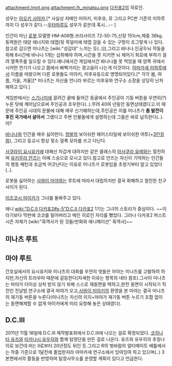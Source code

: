attachment:/mnt.png attachment:/h_minatsu.png
[[다카포2]]의 히로인.

성우는 [[아오키 사야카]].[* 사실상 자매인 미아키, 미후유, 뮤 그리고 PC판 기준의 미하루까지 다 성우가 같다.--[[우타마루]]도 성우가 같은데 혹시...-- ]

인간이 아닌 [[로봇]].모델명 HM-A06형.쓰리사이즈 72-50-75,신장 151cm,체중 36kg.동력원은 태양 에너지와 태엽(뒷 목덜미에 태엽 감을 수 있는 구멍이 조그맣게 나 있다.참고로 감으면 미나츠는 [wiki:"성감대" 느끼는 듯(‥)]),그리고 바나나.인공두뇌 작동을 위해 8시간에 바나나 1개는 섭취해야 하며,시간을 못 지키면 뇌 제어기 회로에 부하가 걸려 열폭주를 일으킬 수 있다.애니에서건 게임에서건 바나나를 못 먹었을 때 양쪽 귀에서 시커먼 연기가 나오고 몸에서 삐삑거리는 경고음이 나는게 이것이다. [[아마카세 미하루]]에서 이름을 따왔으며 다른 로봇들도 미아키, 미후유등으로 명명되어있다.[* 각각 봄, 여름, 가을, 겨울][* 미나츠는 자신을 언니라 부르는 미후유와 연구소 소장을 상당히 난처해하고 있다.]

게임판에서는 [[스기나미]]에 끌려간 끝에 들어간 동굴에서 주인공이 기동 버튼을 우연히(?) 누른 탓에 깨어남으로써 주인공과 조우한다(‥).무려 40여 년동안 동면상태였다고.이 때문에 주인공 시대의 문물에 대해 매우 신기해하는데,주인공은 이를 미나츠가 '''좀 발전이 후진 국가에서 살아서''' 그랬다고 주변 인물들에게 설명하는데 그들은 바로 납득한다(‥).어?

[[바나나]]와 인간을 매우 싫어한다. [[청발]]의 보이쉬한 헤어스타일에 보이쉬한 어투(+[[3인칭화]]), 그리고 등교시 항상 젖소 얼룩 모자를 쓰고 다닌다.

[[사쿠라이 요시유키]]에 대해선 차갑게 대하지만 같은 클래스의 [[아사쿠라 유메]]와는 절친하며 [[유키무라 안즈]]는 아예 스승으로 모시고 있다.참고로 안즈는 자신이 기억하는 인간들의 행동 패턴과 조금씩 어긋난다는 이유로 미나츠가 로봇임을 초창기부터 알고 있었다(‥).

로봇을 싫어하는 [[사와이 마야]]와는 루트에 따라서 대립하지만 결국 화해하고 절친한 친구사이가 된다.

[[미즈코시 마이카]]가 그녀를 돌봐주고 있다.

애니 [[wiki:"D.C.II 다카포2#s-5"D.C.II 다카포2]] 1기는 그녀의 스토리가 중심이다. ~~이라기보다 막판에 코코를 밀어버리고 메인 히로인 자리를 뺐었다. 그러나 다카포2 퍼스트 시즌 자체가 [wiki:"흑역사가 된 것들/만화와 애니메이션" 흑역사]~~

== 미나츠 루트 ==

== 마야 루트 ==
간호실에서의 요시유키와 미나츠의 대화를 우연히 엿들은 마야는 미나츠를 고발하려 하지만,자신의 트라우마 때문에 갈등한다(자세한 이유는 항목의 네타 참조).그사이 미나츠는 마야가 더이상 상처 받지 않기 위해 스스로 재동면을 택하고,완전 동면이 시작되기 직전인 전날밤.연구소에 결국 마야가 오고,[[사와이 미아키]]의 환영을 본 마야는 결국 미나츠의 재기동 버튼을 누른다(미나츠는 자신의 의지+마야가 재기동 버튼 누르기 조합 없이는 동면해제할 수 없게 마이카에게 미리 요청해 놓은 상태였다). 

== D.C.III ==
2011년 11월 18일에 D.C.III 제작발표회에서 D.C.III에 나오는 걸로 확정되었다. [[코히나타 유즈]]와 [[타카나시 유우히]]와 함께 탐정단을 만든 걸로 나온다. 유즈와 유우히의 추정나이로 보건데 III는 II로부터 20년정도 뒤인 듯.그리고 R의 벚바람의 얼티메이트 배틀에서는 작중 기준으로 1달전에 졸업한지라 아마카세 연구소에서 잉여잉여 하고 있으며(‥) 3 본편에서의 활동을 반영하여 탐정사무소를 운영할 계획이 있다고 언급한다.
